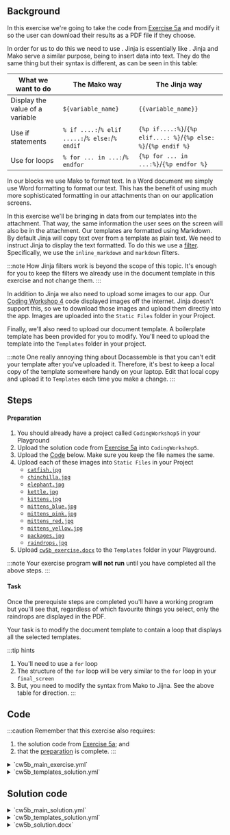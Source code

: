 

## Background
In this exercise we're going to take the code from [Exercise 5a](cw5a) and modify it so the user can download their results as a PDF file if they choose.

In order for us to do this we need to use <DisplayGlossaryItem item='jinja' upper />.  Jinja is essentially like <DisplayGlossaryItem item='mako' upper />.
Jinja and Mako serve a similar purpose, being to insert data into text.  They do the same thing but their syntax is different, as can be seen in this table:

What we want to do|The Mako way|The Jinja way
---|---|---
Display the value of a variable|`${variable_name}`|`{{variable_name}}`
Use if statements|`% if ....:`/`% elif .....:`/`% else:`/`% endif`|`{%p if....:%}`/`{%p elif....: %}`/`{%p else: %}`/`{%p endif %}`
Use for loops|`% for ... in ...:`/`% endfor`|`{%p for ... in ...:%}`/`{%p endfor %}`

In our <DisplayGlossaryItem item='subquestion' /> blocks we use Mako to format text. In a Word document we simply use Word formatting to format our text.  This has the benefit of using much more sophisticated formatting in our attachments than on our application screens.

In this exercise we'll be bringing in data from our templates into the attachment.  That way, the same information the user sees on the screen will also be in the attachment.
Our templates are formatted using Markdown.  
By default Jinja will copy text over from a template as plain text.
We need to instruct Jinja to display the text formatted. 
To do this we use a [filter](https://docassemble.org/docs/documents.html#markdown%20to%20docx).  Specifically, we use the `inline_markdown` and `markdown` filters.

:::note
How Jinja filters work is beyond the scope of this topic. It's enough for you to keep the filters we already use in the document template in this exercise and not change them.
:::

In addition to Jinja we also need to upload some images to our app. Our [Coding Workshop 4](../coding_workshop_4) code displayed images off the internet.  Jinja doesn't support this, so we to download those images and upload them directly into the app.  Images are uploaded into the `Static Files` folder in your Project.

Finally, we'll also need to upload our document template. A boilerplate template has been provided for you to modify. You'll need to upload the template into the `Templates` folder in your project.

:::note
One really annoying thing about Docassemble is that you can't edit your template after you've uploaded it.
Therefore, it's best to keep a local copy of the template somewhere handy on your laptop.
Edit that local copy and upload it to `Templates` each time you make a change.
:::

## Steps
#### Preparation
1. You should already have a project called `CodingWorkshop5` in your Playground
1. Upload the solution code from [Exercise 5a](cw5a) into `CodingWorkshop5`.
1. Upload the [Code](#code) below.  Make sure you keep the file names the same.
1. Upload each of these images into `Static Files` in your Project
    * [`catfish.jpg`](/img/coding_exercises/cw5b/catfish.jpg)
    * [`chinchilla.jpg`](/img/coding_exercises/cw5b/chinchilla.jpg)
    * [`elephant.jpg`](/img/coding_exercises/cw5b/elephant.jpg)
    * [`kettle.jpg`](/img/coding_exercises/cw5b/kettle.jpg)
    * [`kittens.jpg`](/img/coding_exercises/cw5b/kittens.jpg)
    * [`mittens_blue.jpg`](/img/coding_exercises/cw5b/mittens_blue.jpg)
    * [`mittens_pink.jpg`](/img/coding_exercises/cw5b/mittens_pink.jpg)
    * [`mittens_red.jpg`](/img/coding_exercises/cw5b/mittens_red.jpg)
    * [`mittens_yellow.jpg`](/img/coding_exercises/cw5b/mittens_yellow.jpg)
    * [`packages.jpg`](/img/coding_exercises/cw5b/packages.jpg)
    * [`raindrops.jpg`](/img/coding_exercises/cw5b/raindrops.jpg)
1. Upload [`cw5b_exercise.docx`](/templates/cw5b_exercise.docx) to the `Templates` folder in your Playground.

:::note
Your exercise program **will not run** until you have completed all the above steps.
:::
#### Task
Once the prerequiste steps are completed you'll have a working program but you'll see that, regardless of which favourite things you select, only the raindrops are displayed in the PDF.

Your task is to modify the document template to contain a loop that displays all the selected templates.

:::tip hints
1. You'll need to use a `for` loop
1. The structure of the `for` loop will be very similar to the `for` loop in your `final_screen`
1. But, you need to modify the syntax from Mako to Jijna.  See the above table for direction.
:::

## Code
:::caution
Remember that this exercise also requires:
1. the solution code from [Exercise 5a](cw5a); and
1. that the [preparation](#preparation) is complete.
:::
<details>
<summary>
`cw5b_main_exercise.yml`
</summary>
<CW5bMainExercise />
</details>
<details>
<summary>
`cw5b_templates_solution.yml`
</summary>
<CW5bTemplatesSolution />
</details>

## Solution code
<details>
<summary>
`cw5b_main_solution.yml`
</summary>
<CW5bMainSolution />
</details>
<details>
<summary>
`cw5b_templates_solution.yml`
</summary>
<CW5bTemplatesSolution />
</details>
<details>
<summary>
`cw5b_solution.docx`
</summary>
Download [`cw5b_solution.docx`](/templates/cw5b_solution.docx)
</details>
